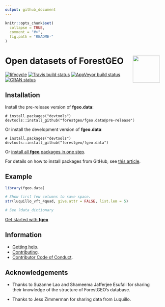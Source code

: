 ```yaml
---
output: github_document
---
```

<!-- README.md is generated from README.Rmd. Please edit that file -->

```r
knitr::opts_chunk$set(
  collapse = TRUE,
  comment = "#>",
  fig.path = "README-"
)
```

# <img src="https://i.imgur.com/vTLlhbp.png" align="right" height=88 /> Open datasets of ForestGEO

[![lifecycle](https://img.shields.io/badge/lifecycle-experimental-orange.svg)](https://www.tidyverse.org/lifecycle/#experimental)
[![Travis build status](https://travis-ci.org/forestgeo/fgeo.data.svg?branch=master)](https://travis-ci.org/forestgeo/fgeo.data)
[![AppVeyor build status](https://ci.appveyor.com/api/projects/status/github/forestgeo/fgeo.data?branch=master&svg=true)](https://ci.appveyor.com/project/forestgeo/fgeo.data)
[![CRAN status](https://www.r-pkg.org/badges/version/fgeo.data)](https://cran.r-project.org/package=fgeo.data)

## Installation

Install the pre-release version of __fgeo.data__:

```
# install.packages("devtools")
devtools::install_github("forestgeo/fgeo.data@pre-release")
```
 
Or install the development version of __fgeo.data__:

```
# install.packages("devtools")
devtools::install_github("forestgeo/fgeo.data")
```

Or [install all __fgeo__ packages in one step](https://forestgeo.github.io/fgeo/index.html#installation).

For details on how to install packages from GitHub, see [this article](https://goo.gl/dQKEeg).

## Example

```r
library(fgeo.data)

# Show first few columns to save space.
str(luquillo_vft_4quad, give.attr = FALSE, list.len = 5)

# See ?data_dictionary
```

[Get started with __fgeo__](https://forestgeo.github.io/fgeo/articles/fgeo.html)

## Information

* [Getting help](SUPPORT.md).
* [Contributing](CONTRIBUTING.md).
* [Contributor Code of Conduct](CODE_OF_CONDUCT.md).

## Acknowledgements

* Thanks to Suzanne Lao and Shameema Jafferjee Esufali for sharing their knowledge of the structure of ForestGEO's database.

* Thanks to Jess Zimmerman for sharing data from Luquillo.

